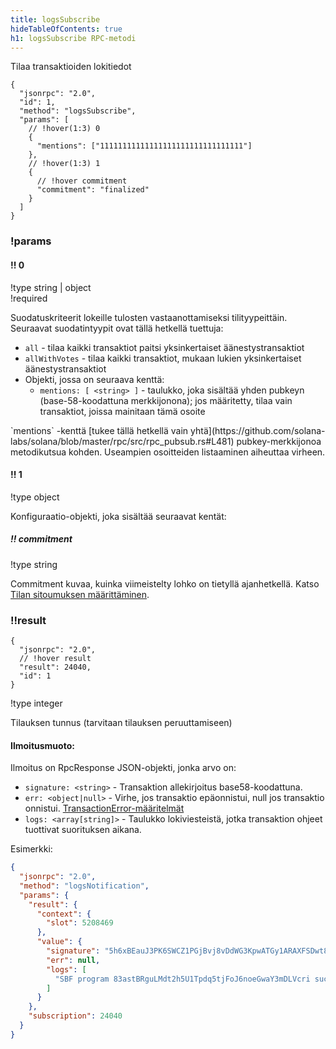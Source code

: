 ```yaml
---
title: logsSubscribe
hideTableOfContents: true
h1: logsSubscribe RPC-metodi
---
```


Tilaa transaktioiden lokitiedot

<APIMethod>

```jsonc !!request
{
  "jsonrpc": "2.0",
  "id": 1,
  "method": "logsSubscribe",
  "params": [
    // !hover(1:3) 0
    {
      "mentions": ["11111111111111111111111111111111"]
    },
    // !hover(1:3) 1
    {
      // !hover commitment
      "commitment": "finalized"
    }
  ]
}
```

### !params

#### !! 0

!type string | object  
!required

Suodatuskriteerit lokeille tulosten vastaanottamiseksi tilityypeittäin.
Seuraavat suodatintyypit ovat tällä hetkellä tuettuja:

- `all` - tilaa kaikki transaktiot paitsi yksinkertaiset äänestystransaktiot
- `allWithVotes` - tilaa kaikki transaktiot, mukaan lukien yksinkertaiset
  äänestystransaktiot
- Objekti, jossa on seuraava kenttä:
  - `mentions: [ <string> ]` - taulukko, joka sisältää yhden pubkeyn
    (base-58-koodattuna merkkijonona); jos määritetty, tilaa vain transaktiot,
    joissa mainitaan tämä osoite

<Callout type="warn" title={true}>
  `mentions` -kenttä [tukee tällä hetkellä vain
  yhtä](https://github.com/solana-labs/solana/blob/master/rpc/src/rpc_pubsub.rs#L481)
  pubkey-merkkijonoa metodikutsua kohden. Useampien osoitteiden listaaminen
  aiheuttaa virheen.
</Callout>

#### !! 1

!type object

Konfiguraatio-objekti, joka sisältää seuraavat kentät:

##### !! commitment

!type string

Commitment kuvaa, kuinka viimeistelty lohko on tietyllä ajanhetkellä. Katso
[Tilan sitoumuksen määrittäminen](/docs/rpc#configuring-state-commitment).

### !!result

```jsonc !response
{
  "jsonrpc": "2.0",
  // !hover result
  "result": 24040,
  "id": 1
}
```

!type integer

Tilauksen tunnus (tarvitaan tilauksen peruuttamiseen)

</APIMethod>

#### Ilmoitusmuoto:

Ilmoitus on RpcResponse JSON-objekti, jonka arvo on:

- `signature: <string>` - Transaktion allekirjoitus base58-koodattuna.
- `err: <object|null>` - Virhe, jos transaktio epäonnistui, null jos transaktio
  onnistui.
  [TransactionError-määritelmät](https://github.com/solana-labs/solana/blob/c0c60386544ec9a9ec7119229f37386d9f070523/sdk/src/transaction/error.rs#L13)
- `logs: <array[string]>` - Taulukko lokiviesteistä, jotka transaktion ohjeet
  tuottivat suorituksen aikana.

Esimerkki:

```json
{
  "jsonrpc": "2.0",
  "method": "logsNotification",
  "params": {
    "result": {
      "context": {
        "slot": 5208469
      },
      "value": {
        "signature": "5h6xBEauJ3PK6SWCZ1PGjBvj8vDdWG3KpwATGy1ARAXFSDwt8GFXM7W5Ncn16wmqokgpiKRLuS83KUxyZyv2sUYv",
        "err": null,
        "logs": [
          "SBF program 83astBRguLMdt2h5U1Tpdq5tjFoJ6noeGwaY3mDLVcri success"
        ]
      }
    },
    "subscription": 24040
  }
}
```
